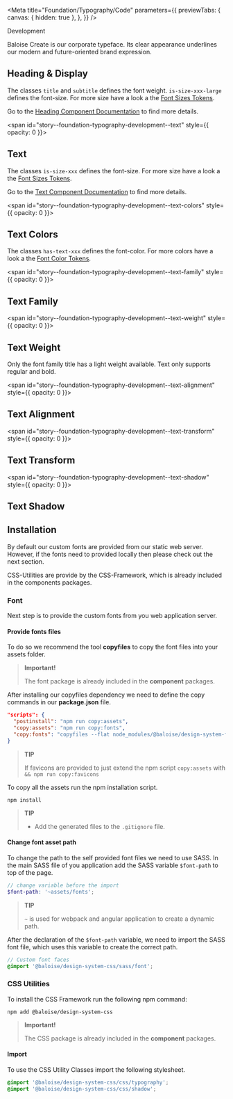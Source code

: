 
<Meta
  title="Foundation/Typography/Code"
  parameters={{
    previewTabs: {
      canvas: { hidden: true },
    },
  }}
/>

<bal-doc-banner id="story--foundation-typography-development--heading-and-display" subtitle="Foundation/Typography" color="purple">Development</bal-doc-banner>

<bal-doc-lead>Baloise Create is our corporate typeface. Its clear appearance underlines our modern and future-oriented brand expression.</bal-doc-lead>

## Heading & Display

The classes `title` and `subtitle` defines the font weight. `is-size-xxx-large` defines the font-size.
For more size have a look a the [Font Sizes Tokens](?path=/docs/foundation-typography-design-tokens--page#sizes).

Go to the [Heading Component Documentation](?path=/docs/components-heading--basic) to find more details.

<Canvas withSource="open">
  <Story id="foundation-typography-development--heading-and-display" />
</Canvas>

<span id="story--foundation-typography-development--text" style={{ opacity: 0 }}></span>

## Text

The classes `is-size-xxx` defines the font-size.
For more size have a look a the [Font Sizes Tokens](?path=/docs/foundation-typography-design-tokens--page#sizes).

Go to the [Text Component Documentation](?path=/docs/components-text--basic) to find more details.

<Canvas withSource="open">
  <Story id="foundation-typography-development--text" />
</Canvas>

<span id="story--foundation-typography-development--text-colors" style={{ opacity: 0 }}></span>

## Text Colors

The classes `has-text-xxx` defines the font-color.
For more colors have a look a the [Font Color Tokens](?path=/docs/foundation-typography-design-tokens--page#colors).

<Canvas withSource="open">
  <Story id="foundation-typography-development--text-colors" />
</Canvas>

<span id="story--foundation-typography-development--text-family" style={{ opacity: 0 }}></span>

## Text Family

<Canvas withSource="open">
  <Story id="foundation-typography-development--text-family" />
</Canvas>

<span id="story--foundation-typography-development--text-weight" style={{ opacity: 0 }}></span>

## Text Weight

Only the font family title has a light weight available. Text only supports regular and bold.

<Canvas withSource="open">
  <Story id="foundation-typography-development--text-weight" />
</Canvas>

<span id="story--foundation-typography-development--text-alignment" style={{ opacity: 0 }}></span>

## Text Alignment

<Canvas withSource="open">
  <Story id="foundation-typography-development--text-alignment" />
</Canvas>

<span id="story--foundation-typography-development--text-transform" style={{ opacity: 0 }}></span>

## Text Transform

<Canvas withSource="open">
  <Story id="foundation-typography-development--text-transform" />
</Canvas>

<span id="story--foundation-typography-development--text-shadow" style={{ opacity: 0 }}></span>

## Text Shadow

<Canvas withSource="open">
  <Story id="foundation-typography-development--text-shadow" />
</Canvas>

## Installation

By default our custom fonts are provided from our static web server. However, if
the fonts need to provided locally then please check out the next section.

CSS-Utilities are provide by the CSS-Framework, which is already included in the components packages.

### Font

Next step is to provide the custom fonts from you web application server.

#### Provide fonts files

To do so we recommend the tool **copyfiles** to copy the font files into your assets folder.

> **Important!**
>
> The font package is already included in the **component** packages.

After installing our copyfiles dependency we need to define the copy commands in our **package.json** file.

```json
"scripts": {
  "postinstall": "npm run copy:assets",
  "copy:assets": "npm run copy:fonts",
  "copy:fonts": "copyfiles --flat node_modules/@baloise/design-system-fonts/lib/* src/assets/fonts",
}
```

> **TIP**
>
> If favicons are provided to just extend the npm script `copy:assets` with `&& npm run copy:favicons`

To copy all the assets run the npm installation script.

```
npm install
```

> **TIP**
>
> - Add the generated files to the `.gitignore` file.

#### Change font asset path

To change the path to the self provided font files we need to use SASS.
In the main SASS file of you application add the SASS variable `$font-path` to top of the page.

```scss
// change variable before the import
$font-path: '~assets/fonts';
```

> **TIP**
>
> `~` is used for webpack and angular application to create a dynamic path.

After the declaration of the `$font-path` variable, we need to import the SASS font file,
which uses this variable to create the correct path.

```scss
// Custom font faces
@import '@baloise/design-system-css/sass/font';
```

### CSS Utilities

To install the CSS Framework run the following npm command:

```
npm add @baloise/design-system-css
```

> **Important!**
>
> The CSS package is already included in the **component** packages.

#### Import

To use the CSS Utility Classes import the following stylesheet.

```scss
@import '@baloise/design-system-css/css/typography';
@import '@baloise/design-system-css/css/shadow';
```

<bal-doc-github link="/stories/foundation/typography/02-development.docs.mdx"></bal-doc-github>
